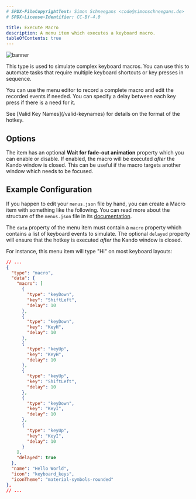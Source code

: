 ```yaml
---
# SPDX-FileCopyrightText: Simon Schneegans <code@simonschneegans.de>
# SPDX-License-Identifier: CC-BY-4.0

title: Execute Macro
description: A menu item which executes a keyboard macro.
tableOfContents: true
---
```



![banner](../../assets/img/type-macro.png)

<Intro>
This type is used to simulate complex keyboard macros.
You can use this to automate tasks that require multiple keyboard shortcuts or key presses in sequence.
</Intro>

You can use the menu editor to record a complete macro and edit the recorded events if needed.
You can specify a delay between each key press if there is a need for it.

<Aside type="tip">
See [Valid Key Names](/valid-keynames) for details on the format of the hotkey.
</Aside>

## <Icon name="solar:check-circle-bold-duotone" class="inline-icon" /> Options

The item has an optional **Wait for fade-out animation** property which you can enable or disable.
If enabled, the macro will be executed _after_ the Kando window is closed.
This can be useful if the macro targets another window which needs to be focused.

## <Icon name="solar:settings-bold-duotone" class="inline-icon" /> Example Configuration

If you happen to edit your `menus.json` file by hand, you can create a Macro item with something like the following.
You can read more about the structure of the `menus.json` file in its [documentation](/config-files).

The `data` property of the menu item must contain a `macro` property which contains a list of keyboard events to simulate.
The optional `delayed` property will ensure that the hotkey is executed _after_ the Kando window is closed.

For instance, this menu item will type "Hi" on most keyboard layouts:

```json title="menus.json"
// ...
{
  "type": "macro",
  "data": {
    "macro": [
      {
        "type": "keyDown",
        "key": "ShiftLeft",
        "delay": 10
      },
      {
        "type": "keyDown",
        "key": "KeyH",
        "delay": 10
      },
      {
        "type": "keyUp",
        "key": "KeyH",
        "delay": 10
      },
      {
        "type": "keyUp",
        "key": "ShiftLeft",
        "delay": 10
      },
      {
        "type": "keyDown",
        "key": "KeyI",
        "delay": 10
      },
      {
        "type": "keyUp",
        "key": "KeyI",
        "delay": 10
      }
    ],
    "delayed": true
  },
  "name": "Hello World",
  "icon": "keyboard_keys",
  "iconTheme": "material-symbols-rounded"
},
// ...
```